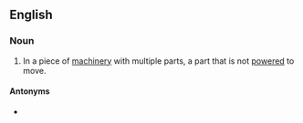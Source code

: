 ==English==

===Noun===
{{en-noun}}

# In a piece of [[machinery]] with multiple parts, a part that is not [[powered]] to move.

====Antonyms====
* {{l|en|moving part}}